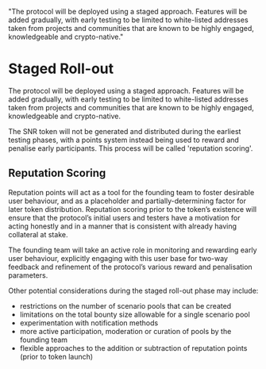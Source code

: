   "The protocol will be deployed using a staged approach. Features will be added gradually, with early testing to be limited to white-listed addresses taken from projects and communities that are known to be highly engaged, knowledgeable and crypto-native."

# Staged Roll-out

The protocol will be deployed using a staged approach. Features will be added gradually, with early testing to be limited to white-listed addresses taken from projects and communities that are known to be highly engaged, knowledgeable and crypto-native.

The SNR token will not be generated and distributed during the earliest testing phases, with a points system instead being used to reward and penalise early participants. This process will be called 'reputation scoring'.

## Reputation Scoring

Reputation points will act as a tool for the founding team to foster desirable user behaviour, and as a placeholder and partially-determining factor for later token distribution. Reputation scoring prior to the token’s existence will ensure that the protocol’s initial users and testers have a motivation for acting honestly and in a manner that is consistent with already having collateral at stake. 

The founding team will take an active role in monitoring and rewarding early user behaviour, explicitly engaging with this user base for two-way feedback and refinement of the protocol’s various reward and penalisation parameters.

Other potential considerations during the staged roll-out phase may include:<br/>
* restrictions on the number of scenario pools that can be created
* limitations on the total bounty size allowable for a single scenario pool
* experimentation with notification methods
* more active participation, moderation or curation of pools by the founding team
* flexible approaches to the addition or subtraction of reputation points (prior to token launch)